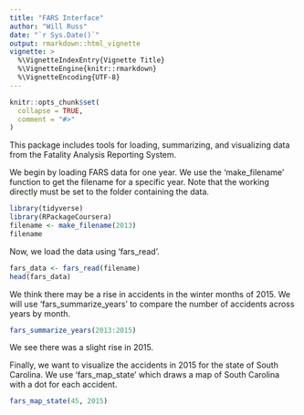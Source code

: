 ```yaml
---
title: "FARS Interface"
author: "Will Russ"
date: "`r Sys.Date()`"
output: rmarkdown::html_vignette
vignette: >
  %\VignetteIndexEntry{Vignette Title}
  %\VignetteEngine{knitr::rmarkdown}
  %\VignetteEncoding{UTF-8}
---
```


```r
knitr::opts_chunk$set(
  collapse = TRUE,
  comment = "#>"
)
```

This package includes tools for loading, summarizing, and visualizing data from the Fatality Analysis Reporting System. 

We begin by loading FARS data for one year. We use the 'make_filename' function to get the filename for a specific year. Note that the working directly must be set to the folder containing the data.

```r
library(tidyverse)
library(RPackageCoursera)
filename <- make_filename(2013)
filename
```

Now, we load the data using 'fars_read'.

```r
fars_data <- fars_read(filename)
head(fars_data)
```



We think there may be a rise in accidents in the winter months of 2015. We will use 'fars_summarize_years' to compare the number of accidents across years by month.

```r
fars_summarize_years(2013:2015)
```
We see there was a slight rise in 2015.



Finally, we want to visualize the accidents in 2015 for the state of South Carolina. We use 'fars_map_state' which draws a map of South Carolina with a dot for each accident.

```r
fars_map_state(45, 2015)
```


